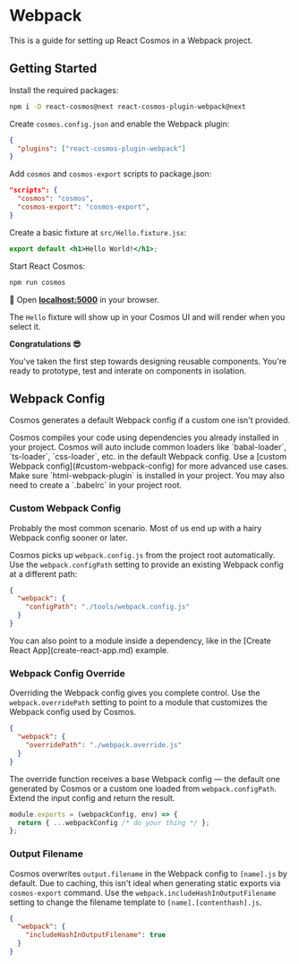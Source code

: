 
# Webpack

This is a guide for setting up React Cosmos in a Webpack project.

## Getting Started

Install the required packages:

```bash npm2yarn
npm i -D react-cosmos@next react-cosmos-plugin-webpack@next
```

Create `cosmos.config.json` and enable the Webpack plugin:

```json filename="cosmos.config.json"
{
  "plugins": ["react-cosmos-plugin-webpack"]
}
```

Add `cosmos` and `cosmos-export` scripts to package.json:

```json filename="package.json"
"scripts": {
  "cosmos": "cosmos",
  "cosmos-export": "cosmos-export",
}
```

Create a basic fixture at `src/Hello.fixture.jsx`:

```jsx filename="src/Hello.fixture.jsx"
export default <h1>Hello World!</h1>;
```

Start React Cosmos:

```bash npm2yarn
npm run cosmos
```

🚀 Open **[localhost:5000](http://localhost:5000)** in your browser.

The `Hello` fixture will show up in your Cosmos UI and will render when you select it.

**Congratulations 😎**

You've taken the first step towards designing reusable components. You're ready to prototype, test and interate on components in isolation.

## Webpack Config

Cosmos generates a default Webpack config if a custom one isn't provided.

<Callout type="warning">
  Cosmos compiles your code using dependencies you already installed in your
  project. Cosmos will auto include common loaders like `babal-loader`,
  `ts-loader`, `css-loader`, etc. in the default Webpack config. Use a [custom
  Webpack config](#custom-webpack-config) for more advanced use cases.
</Callout>

<Callout type="warning">
  Make sure `html-webpack-plugin` is installed in your project.
</Callout>

<Callout>
  You may also need to create a `.babelrc` in your project root.
</Callout>

### Custom Webpack Config

Probably the most common scenario. Most of us end up with a hairy Webpack config sooner or later.

Cosmos picks up `webpack.config.js` from the project root automatically. Use the `webpack.configPath` setting to provide an existing Webpack config at a different path:

```json filename="cosmos.config.json"
{
  "webpack": {
    "configPath": "./tools/webpack.config.js"
  }
}
```

<Callout type="info">
  You can also point to a module inside a dependency, like in the [Create React
  App](create-react-app.md) example.
</Callout>

### Webpack Config Override

Overriding the Webpack config gives you complete control. Use the `webpack.overridePath` setting to point to a module that customizes the Webpack config used by Cosmos.

```json filename="cosmos.config.json"
{
  "webpack": {
    "overridePath": "./webpack.override.js"
  }
}
```

The override function receives a base Webpack config — the default one generated by Cosmos or a custom one loaded from `webpack.configPath`. Extend the input config and return the result.

```js filename="webpack.override.js"
module.exports = (webpackConfig, env) => {
  return { ...webpackConfig /* do your thing */ };
};
```

### Output Filename

Cosmos overwrites `output.filename` in the Webpack config to `[name].js` by default. Due to caching, this isn't ideal when generating static exports via `cosmos-export` command. Use the `webpack.includeHashInOutputFilename` setting to change the filename template to `[name].[contenthash].js`.

```json filename="cosmos.config.json"
{
  "webpack": {
    "includeHashInOutputFilename": true
  }
}
```
